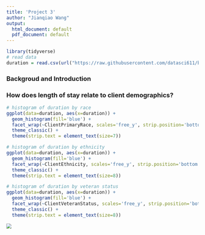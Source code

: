 ```yaml
---
title: 'Project 3'
author: "Jianqiao Wang"
output:
  html_document: default
  pdf_document: default
---
```

```r
library(tidyverse)
# read data
duration = read.csv(url("https://raw.githubusercontent.com/datasci611/bios611-projects-fall-2019-Jianqiao-Wang/master/project_3/scripts/duration.csv"))
```

### Backgroud and Introduction

### How does length of stay relate to client demographics?
```r
# histogram of duration by race
ggplot(data=duration, aes(x=duration)) +
  geom_histogram(fill='blue') +
  facet_wrap(~ClientPrimaryRace, scales='free_y', strip.position='bottom') +
  theme_classic() +
  theme(strip.text = element_text(size=7))
```
```r
# histogram of duration by ethnicity
ggplot(data=duration, aes(x=duration)) +
  geom_histogram(fill='blue') +
  facet_wrap(~ClientEthnicity, scales='free_y', strip.position='bottom') +
  theme_classic() +
  theme(strip.text = element_text(size=8))
```

```r
# histogram of duration by veteran status
ggplot(data=duration, aes(x=duration)) +
  geom_histogram(fill='blue') +
  facet_wrap(~ClientVeteranStatus, scales='free_y', strip.position='bottom') +
  theme_classic() +
  theme(strip.text = element_text(size=8))
```


<img src="linear_model.png" style="zoom:80%" align=center>
